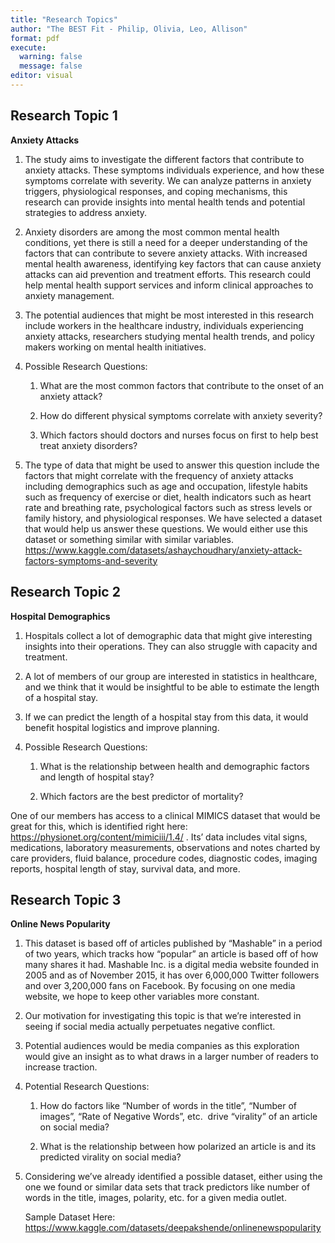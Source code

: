 ```yaml
---
title: "Research Topics"
author: "The BEST Fit - Philip, Olivia, Leo, Allison"
format: pdf
execute: 
  warning: false
  message: false
editor: visual
---
```


## Research Topic 1

**Anxiety Attacks**

1.  The study aims to investigate the different factors that contribute to anxiety attacks. These symptoms individuals experience, and how these symptoms correlate with severity. We can analyze patterns in anxiety triggers, physiological responses, and coping mechanisms, this research can provide insights into mental health tends and potential strategies to address anxiety. 

2.  Anxiety disorders are among the most common mental health conditions, yet there is still a need for a deeper understanding of the factors that can contribute to severe anxiety attacks. With increased mental health awareness, identifying key factors that can cause anxiety attacks can aid prevention and treatment efforts. This research could help mental health support services and inform clinical approaches to anxiety management.  

3.  The potential audiences that might be most interested in this research include workers in the healthcare industry, individuals experiencing anxiety attacks, researchers studying mental health trends, and policy makers working on mental health initiatives. 

4.  Possible Research Questions:

    1.  What are the most common factors that contribute to the onset of an anxiety attack? 

    2.  How do different physical symptoms correlate with anxiety severity? 

    3.  Which factors should doctors and nurses focus on first to help best treat anxiety disorders?

5.  The type of data that might be used to answer this question include the factors that might correlate with the frequency of anxiety attacks including demographics such as age and occupation, lifestyle habits such as frequency of exercise or diet, health indicators such as heart rate and breathing rate, psychological factors such as stress levels or family history, and physiological responses. We have selected a dataset that would help us answer these questions. We would either use this dataset or something similar with similar variables. <https://www.kaggle.com/datasets/ashaychoudhary/anxiety-attack-factors-symptoms-and-severity>

\pagebreak

## Research Topic 2

**Hospital Demographics**

1.  Hospitals collect a lot of demographic data that might give interesting insights into their operations. They can also struggle with capacity and treatment.

2.  A lot of members of our group are interested in statistics in healthcare, and we think that it would be insightful to be able to estimate the length of a hospital stay. 

3.  If we can predict the length of a hospital stay from this data, it would benefit hospital logistics and improve planning.

4.  Possible Research Questions: 

    1.  What is the relationship between health and demographic factors and length of hospital stay? 

    2.  Which factors are the best predictor of mortality?

One of our members has access to a clinical MIMICS dataset that would be great for this, which is identified right here: <https://physionet.org/content/mimiciii/1.4/> . Its’ data includes vital signs, medications, laboratory measurements, observations and notes charted by care providers, fluid balance, procedure codes, diagnostic codes, imaging reports, hospital length of stay, survival data, and more.

\pagebreak

## Research Topic 3

**Online News Popularity**

1.  This dataset is based off of articles published by “Mashable” in a period of two years, which tracks how “popular” an article is based off of how many shares it had. Mashable Inc. is a digital media website founded in 2005 and as of November 2015, it has over 6,000,000 Twitter followers and over 3,200,000 fans on Facebook. By focusing on one media website, we hope to keep other variables more constant. 

2.  Our motivation for investigating this topic is that we’re interested in seeing if social media actually perpetuates negative conflict. 

3.  Potential audiences would be media companies as this exploration would give an insight as to what draws in a larger number of readers to increase traction. 

4.  Potential Research Questions: 

    1.  How do factors like “Number of words in the title”, “Number of images”, “Rate of Negative Words”, etc.  drive “virality” of an article on social media?

    2.  What is the relationship between how polarized an article is and its predicted virality on social media? 

5.  Considering we’ve already identified a possible dataset, either using the one we found or similar data sets that track predictors like number of words in the title, images, polarity, etc. for a given media outlet. 

    Sample Dataset Here: <https://www.kaggle.com/datasets/deepakshende/onlinenewspopularity>

\
